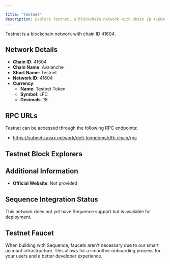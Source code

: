 ```yaml
---

title: "Testnet"
description: Explore Testnet, a blockchain network with chain ID 41604. Learn about its native currency, Testnet Token, and how to interact with the network.
---
```




Testnet is a blockchain network with chain ID 41604.

## Network Details

- **Chain ID**: 41604
- **Chain Name**: Avalanche
- **Short Name**: Testnet
- **Network ID**: 41604
- **Currency**: 
  - **Name**: Testnet Token
  - **Symbol**: LFC
  - **Decimals**: 18

## RPC URLs

Testnet can be accessed through the following RPC endpoints:

- https://subnets.avax.network/defi-kingdoms/dfk-chain/rpc

## Testnet Block Explorers



## Additional Information

- **Official Website**: Not provided

## Sequence Integration Status

This network does not yet have Sequence support but is available for deployment.

## Testnet Faucet

When building with Sequence, faucets aren't necessary due to our smart account infrastructure. This allows for a smoother onboarding process for your users and a better developer experience.
